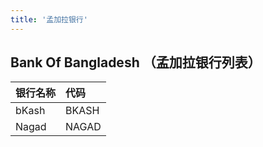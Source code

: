 ```yaml
---
title: '孟加拉银行'
---
```

## Bank Of Bangladesh （孟加拉银行列表）

| 银行名称 | 代码 |
|:------------------------------|:-----|
| bKash | BKASH |
| Nagad | NAGAD |
